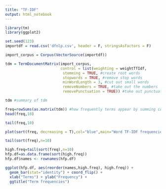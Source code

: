 ---
title: "TF-IDF"
output: html_notebook
---



```{r}
library(tm)
library(ggplot2)
```
```{r}
set.seed(123)
importdf = read.csv('dfnlp.csv', header = F, stringsAsFactors = F)
```
```{r}
import_corpus = Corpus(VectorSource(importdf))
```


```{r}
tdm = TermDocumentMatrix(import_corpus,
                         control = list(weighting = weightTfIdf,
                          stemming = TRUE, #create root words
                          stopwords = TRUE, #remove stop words
                          minWordLength = 3, #cut out small words
                          removeNumbers = TRUE, #take out the numbers
                          removePunctuation = TRUE)) #take out punctuation
```

```{r}
tdm #summary of tdm
```

```{r}
freq=rowSums(as.matrix(tdm)) #how frequently terms appear by summing content 
head(freq,10)
```
```{r}
tail(freq,10)
```
```{r}
plot(sort(freq, decreasing = T),col="blue",main="Word TF-IDF frequencies", xlab="TF-IDF-based rank", ylab = "TF-IDF")
```

```{r}
tail(sort(freq),n=10)
```

```{r}
high.freq=tail(sort(freq),n=10)
hfp.df=as.data.frame(sort(high.freq))
hfp.df$names <- rownames(hfp.df) 

ggplot(hfp.df, aes(reorder(names,high.freq), high.freq)) +
  geom_bar(stat="identity") + coord_flip() + 
  xlab("Terms") + ylab("Frequency") +
  ggtitle("Term frequencies")
```





